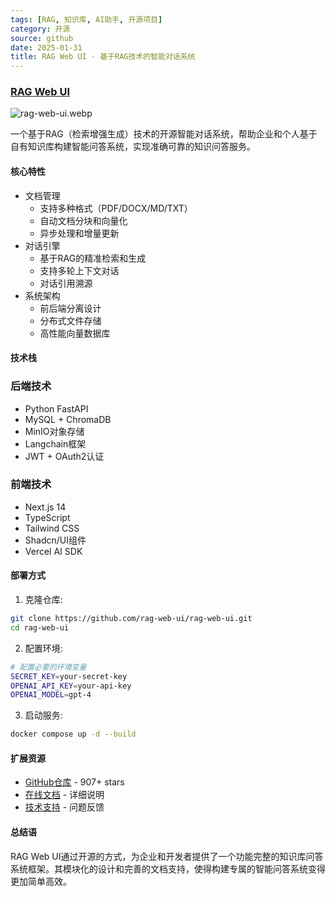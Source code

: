 ```yaml
---
tags: [RAG, 知识库, AI助手, 开源项目]
category: 开源
source: github
date: 2025-01-31
title: RAG Web UI - 基于RAG技术的智能对话系统
---
```


### [RAG Web UI](https://github.com/rag-web-ui/rag-web-ui)

![rag-web-ui.webp](https://img.mengpeng.tech/i/2025/02/07/67a5e953730eb.webp)

一个基于RAG（检索增强生成）技术的开源智能对话系统，帮助企业和个人基于自有知识库构建智能问答系统，实现准确可靠的知识问答服务。

#### 核心特性

- 文档管理
  - 支持多种格式（PDF/DOCX/MD/TXT）
  - 自动文档分块和向量化
  - 异步处理和增量更新
- 对话引擎
  - 基于RAG的精准检索和生成
  - 支持多轮上下文对话
  - 对话引用溯源
- 系统架构
  - 前后端分离设计
  - 分布式文件存储
  - 高性能向量数据库

#### 技术栈

### 后端技术
- Python FastAPI
- MySQL + ChromaDB
- MinIO对象存储
- Langchain框架
- JWT + OAuth2认证

### 前端技术
- Next.js 14
- TypeScript
- Tailwind CSS
- Shadcn/UI组件
- Vercel AI SDK

#### 部署方式

1. 克隆仓库:
```bash
git clone https://github.com/rag-web-ui/rag-web-ui.git
cd rag-web-ui
```

2. 配置环境:
```bash
# 配置必要的环境变量
SECRET_KEY=your-secret-key
OPENAI_API_KEY=your-api-key
OPENAI_MODEL=gpt-4
```

3. 启动服务:
```bash
docker compose up -d --build
```

#### 扩展资源

- [GitHub仓库](https://github.com/rag-web-ui/rag-web-ui) - 907+ stars
- [在线文档](https://github.com/rag-web-ui/rag-web-ui#readme) - 详细说明
- [技术支持](https://github.com/rag-web-ui/rag-web-ui/issues) - 问题反馈

#### 总结语

RAG Web UI通过开源的方式，为企业和开发者提供了一个功能完整的知识库问答系统框架。其模块化的设计和完善的文档支持，使得构建专属的智能问答系统变得更加简单高效。 